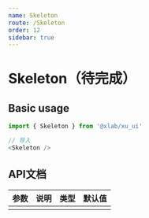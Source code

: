 ```yaml
---
name: Skeleton
route: /Skeleton
order: 12
sidebar: true
---
```



# Skeleton（待完成）

<Playground>
    <Skeleton />
</Playground>

## Basic usage

``` js
import { Skeleton } from '@xlab/xu_ui'

// 导入
<Skeleton />
```

## API文档
|  参数  |  说明  |  类型  |  默认值  |
|  ---   |  ---  |  ---  |  ---  |
|||||
